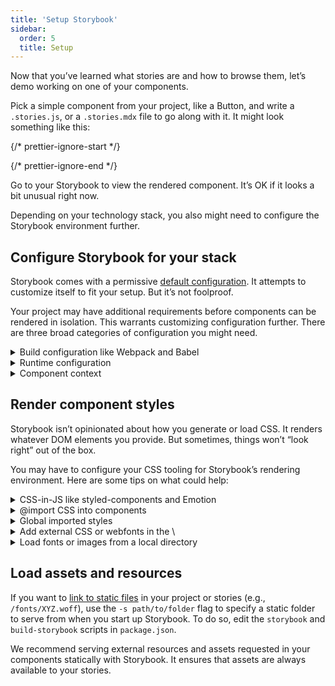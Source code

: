 ```yaml
---
title: 'Setup Storybook'
sidebar:
  order: 5
  title: Setup
---
```


Now that you’ve learned what stories are and how to browse them, let’s demo working on one of your components.

Pick a simple component from your project, like a Button, and write a `.stories.js`, or a `.stories.mdx` file to go along with it. It might look something like this:

{/* prettier-ignore-start */}

<CodeSnippets path="your-component.md" />

{/* prettier-ignore-end */}

Go to your Storybook to view the rendered component. It’s OK if it looks a bit unusual right now.

Depending on your technology stack, you also might need to configure the Storybook environment further.

## Configure Storybook for your stack

Storybook comes with a permissive [default configuration](../configure/index.mdx). It attempts to customize itself to fit your setup. But it’s not foolproof.

Your project may have additional requirements before components can be rendered in isolation. This warrants customizing configuration further. There are three broad categories of configuration you might need.

<details>
  <summary>Build configuration like Webpack and Babel</summary>

  If you see errors on the CLI when you run the `yarn storybook` command, you likely need to make changes to Storybook’s build configuration. Here are some things to try:

  * [Presets](../addons/addon-types.mdx) bundle common configurations for various technologies into Storybook. In particular, presets exist for Create React App, SCSS and Ant Design.
  * Specify a custom [Babel configuration](../configure/integration/babel.mdx#custom-babel-config) for Storybook. Storybook automatically tries to use your project’s config if it can.
  * Adjust the [Webpack configuration](../builders/webpack.mdx) that Storybook uses. Try patching in your own configuration if needed.
</details>

<details>
  <summary>Runtime configuration</summary>

  If Storybook builds but you see an error immediately when connecting to it in the browser, in that case, chances are one of your input files is not compiling/transpiling correctly to be interpreted by the browser. Storybook supports modern browsers and IE11, but you may need to check the Babel and Webpack settings (see above) to ensure your component code works correctly.
</details>

<details id="component-context" name="component-context">
  <summary>Component context</summary>

  If a particular story has a problem rendering, often it means your component expects a specific environment is available to the component.

  A common frontend pattern is for components to assume that they render in a specific “context” with parent components higher up the rendering hierarchy (for instance, theme providers).

  Use [decorators](../writing-stories/decorators.mdx) to “wrap” every story in the necessary context providers. The [`.storybook/preview.js`](../configure/index.mdx#configure-story-rendering) file allows you to customize how components render in Canvas, the preview iframe. See how you can wrap every component rendered in Storybook with [Styled Components](https://styled-components.com/) `ThemeProvider`, [Vue's Fontawesome](https://github.com/FortAwesome/vue-fontawesome), or with an Angular theme provider component in the example below.

  {/* prettier-ignore-start */}

  <CodeSnippets path="storybook-preview-with-styled-components-decorator.md" />

  {/* prettier-ignore-end */}
</details>

## Render component styles

Storybook isn’t opinionated about how you generate or load CSS. It renders whatever DOM elements you provide. But sometimes, things won’t “look right” out of the box.

You may have to configure your CSS tooling for Storybook’s rendering environment. Here are some tips on what could help:

<details>
  <summary>CSS-in-JS like styled-components and Emotion</summary>

  If you are using CSS-in-JS, chances are your styles are working because they’re generated in JavaScript and served alongside each component. Theme users may need to add a decorator to `.storybook/preview.js`, [see above](#component-context).
</details>

<details>
  <summary>@import CSS into components</summary>

  Storybook allows you to import CSS files in your components directly. But in some cases you may need to [tweak its Webpack configuration](../builders/webpack.mdx#extendingstorybooks-webpack-config). Angular components require [a special import](../configure/integration/styling-and-css.mdx#importing-css-files).
</details>

<details>
  <summary>Global imported styles</summary>

  If you have global imported styles, create a file called [`.storybook/preview.js`](../configure/index.mdx#configure-story-rendering) and import the styles there. They will be added by Storybook automatically for all stories.
</details>

<details>
  <summary>Add external CSS or webfonts in the \<head></summary>

  Alternatively, if you want to inject a CSS link tag to the `<head>` directly (or some other resource like a webfont link), you can use [`.storybook/preview-head.html`](../configure/story-rendering.mdx#adding-to-\&#60head\&#62) to add arbitrary HTML.
</details>

<details>
  <summary>Load fonts or images from a local directory</summary>

  If you're referencing fonts or images from a local directory, you'll need to configure the Storybook script to [serve the static files](../configure/integration/images-and-assets.mdx).
</details>

## Load assets and resources

If you want to [link to static files](../configure/integration/images-and-assets.mdx) in your project or stories (e.g., `/fonts/XYZ.woff`), use the `-s path/to/folder` flag to specify a static folder to serve from when you start up Storybook. To do so, edit the `storybook` and `build-storybook` scripts in `package.json`.

We recommend serving external resources and assets requested in your components statically with Storybook. It ensures that assets are always available to your stories.
